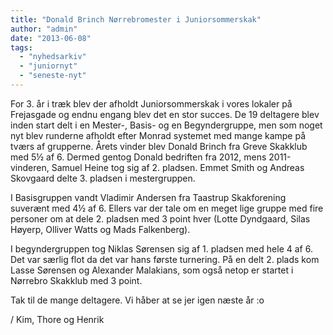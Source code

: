 ```yaml
---
title: "Donald Brinch Nørrebromester i Juniorsommerskak"
author: "admin"
date: "2013-06-08"
tags: 
  - "nyhedsarkiv"
  - "juniornyt"
  - "seneste-nyt"
---
```


For 3. år i træk blev der afholdt Juniorsommerskak i vores lokaler på Frejasgade og endnu engang blev det en stor succes. De 19 deltagere blev inden start delt i en Mester-, Basis- og en Begyndergruppe, men som noget nyt blev runderne afholdt efter Monrad systemet med mange kampe på tværs af grupperne. Årets vinder blev Donald Brinch fra Greve Skakklub med 5½ af 6. Dermed gentog Donald bedriften fra 2012, mens 2011-vinderen, Samuel Heine tog sig af 2. pladsen. Emmet Smith og Andreas Skovgaard delte 3. pladsen i mestergruppen.

I Basisgruppen vandt Vladimir Andersen fra Taastrup Skakforening suverænt med 4½ af 6. Ellers var der tale om en meget lige gruppe med fire personer om at dele 2. pladsen med 3 point hver (Lotte Dyndgaard, Silas Høyerp, Olliver Watts og Mads Falkenberg).

I begyndergruppen tog Niklas Sørensen sig af 1. pladsen med hele 4 af 6. Det var særlig flot da det var hans første turnering. På en delt 2. plads kom Lasse Sørensen og Alexander Malakians, som også netop er startet i Nørrebro Skakklub med 3 point.

Tak til de mange deltagere. Vi håber at se jer igen næste år :o

/ Kim, Thore og Henrik

